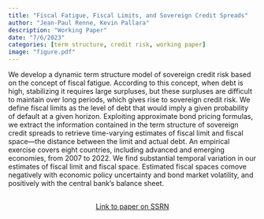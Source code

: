 ```yaml
---
title: "Fiscal Fatigue, Fiscal Limits, and Sovereign Credit Spreads"
author: "Jean-Paul Renne, Kevin Pallara"
description: "Working Paper"
date: "7/6/2023"
categories: [term structure, credit risk, working paper]
image: "figure.pdf"
---
```


<!-- description: "Affine Term Structure Model that provides non-negative yields and is able to accommodate a short-term rate that stays at the zero lower bound (ZLB) for extended periods of time." -->

<!-- subtitle: -->

<!-- image: "figure.jpeg" -->


We develop a dynamic term structure model of sovereign credit risk based on the concept of fiscal fatigue. According to this concept, when debt is high, stabilizing it requires large surpluses, but these surpluses are difficult to maintain over long periods, which gives rise to sovereign credit risk. We define fiscal limits as the level of debt that would imply a given probability of default at a given horizon. Exploiting approximate bond pricing formulas, we extract the information contained in the term structure of sovereign credit spreads to retrieve time-varying estimates of fiscal limit and fiscal space---the distance between the limit and actual debt. An empirical exercise covers eight countries, including advanced and emerging economies, from 2007 to 2022. We find substantial temporal variation in our estimates of fiscal limit and fiscal space. Estimated fiscal spaces comove negatively with economic policy uncertainty and bond market volatility, and positively with the central bank's balance sheet.


```{=html}
<div  style="margin: 30px; text-align: center;">
<a class="btn btn-primary" href="https://papers.ssrn.com/sol3/papers.cfm?abstract_id=3475425" role="button" target="_blank" style="padding: 5px 5px;">Link to paper on SSRN</a>
</div>
```

<!-- In order to have bibtex in place of R code, add in front matter: -->
<!-- format: -->
<!--   html: -->
<!--     code-fold: true -->
<!--     code-summary: "Bibtex" -->

<!-- ```{r essai, eval=FALSE} -->
<!-- article = { -->
<!--   author = {JPR}, -->
<!--   year=2010 -->
<!-- } -->
<!-- ``` -->
